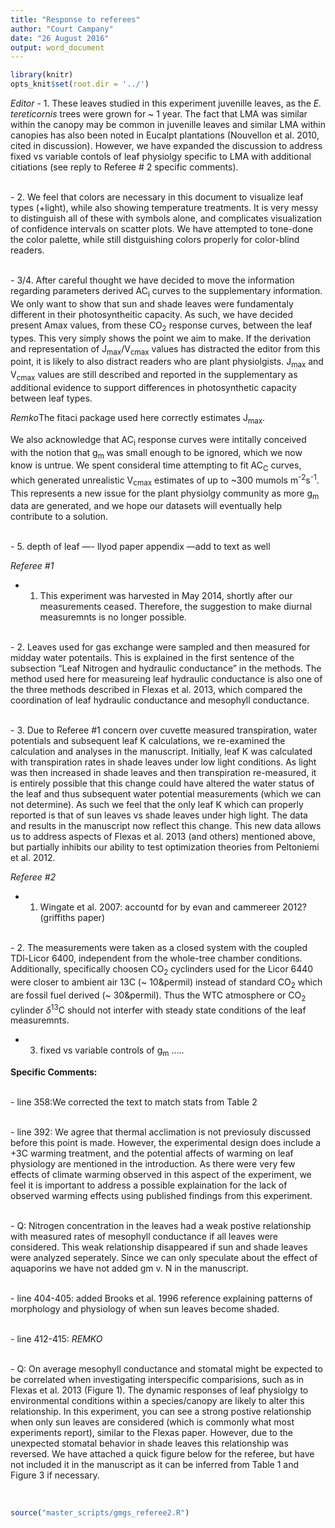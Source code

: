 ```yaml
---
title: "Response to referees"
author: "Court Campany"
date: "26 August 2016"
output: word_document
---
```



```r
library(knitr)
opts_knit$set(root.dir = '../')
```


*Editor*
- 1. These leaves studied in this experiment juvenille leaves, as the *E. tereticornis* trees were grown for ~ 1 year. The fact that LMA was similar within the canopy may be common in juvenille leaves and similar LMA within canopies has also been noted in Eucalpt plantations (Nouvellon et al. 2010, cited in discussion). However, we have expanded the discussion to address fixed vs variable contols of leaf physiolgy specific to LMA with additional citiations (see reply to Referee # 2 specific comments).

\
- 2. We feel that colors are necessary in this document to visualize leaf types (+light), while also showing temperature treatments.  It is very messy to distinguish all of these with symbols alone, and complicates visualization of confidence intervals on scatter plots.  We have attempted to tone-done the color palette, while still distguishing colors properly for color-blind readers.

\
- 3/4. After careful thought we have decided to move the information regarding parameters derived AC~i~ curves to the supplementary information. We only want to show that sun and shade leaves were fundamentaly different in their photosyntheitic capacity. As such, we have decided present Amax values, from these CO~2~ response curves, between the leaf types. This very simply shows the point we aim to make. If the derivation and representation of J~max~/V~cmax~ values has distracted the editor from this point, it is likely to also distract readers who are plant physiolgists. J~max~ and V~cmax~ values are still described and reported in the supplementary as additional evidence to support differences in photosynthetic capacity between leaf types.
  
*Remko*The fitaci package used here correctly estimates J~max~.

We also acknowledge that AC~i~ response curves were intitally conceived with the notion that g~m~ was small enough to be ignored,     which we now know is untrue.  We spent consideral time attempting to fit AC~C~ curves, which generated unrealistic V~cmax~ estimates of up to ~300 mumols m^-2^s^-1^. This represents a new issue for the plant physiolgy community as more g~m~ data are generated, and we hope our datasets will eventually help contribute to a solution.

\
-  5. depth of leaf ----  llyod paper appendix ---add to text as well

*Referee #1*

- 1. This experiment was harvested in May 2014, shortly after our measurements ceased.  Therefore, the suggestion to make diurnal measuremnts is no longer possible.

\
- 2. Leaves used for gas exchange were sampled and then measured for midday water potentails. This is explained in the first sentence of the subsection "Leaf Nitrogen and hydraulic conductance" in the methods.  The method used here for measureing leaf hydraulic conductance is also one of the three methods described in Flexas et al. 2013, which compared the coordination of leaf hydraulic conductance and mesophyll conductance. 

\
- 3. Due to Referee #1 concern over cuvette measured transpiration, water potentials and subsequent leaf K calculations, we re-examined the calculation and analyses in the manuscript.  Initially, leaf K was calculated with transpiration rates in shade leaves under low light conditions. As light was then increased in shade leaves and then transpiration re-measured, it is entirely possible that this change could have altered the water status of the leaf and thus subsequent water potential measurements (which we can not determine).  As such we feel that the only leaf K which can properly reported is that of sun leaves vs shade leaves under high light. The data and results in the manuscript now reflect this change. This new data allows us to address aspects of Flexas et al. 2013 (and others) mentioned above, but partially inhibits our ability to test optimization theories from Peltoniemi et al. 2012.

*Referee #2*

- 1. Wingate et al. 2007: accountd for by evan and cammereer 2012? (griffiths paper)

\
- 2. The measurements were taken as a closed system with the coupled TDl-Licor 6400, independent from the whole-tree chamber conditions. Additionally, specifically choosen CO~2~ cyclinders used for the Licor 6440 were closer to ambient air 13C (~ 10&permil) instead of standard CO~2~ which are fossil fuel derived (~ 30&permil). Thus the WTC atmosphere or CO~2~ cylinder $\delta$^13^C should not interfer with steady state conditions of the leaf measuremnts. 

- 3. fixed vs variable controls of g~m~ .....

__Specific Comments:__

\
- line 358:We corrected the text to match stats from Table 2

\
- line 392: We agree that thermal acclimation is not previosuly discussed before this point is made. However, the experimental design does include a +3C warming treatment, and the potential affects of warming on leaf physiology are mentioned in the introduction. As there were very few effects of climate warming observed in this aspect of the experiment, we feel it is important to address a possible explaination for the lack of observed warming effects using published findings from this experiment.

\
- Q: Nitrogen concentration in the leaves had a weak postive relationship with measured rates of mesophyll conductance if all leaves were considered. This weak relationship disappeared if sun and shade leaves were analyzed seperately. Since we can only speculate about the effect of aquaporins we have not added gm v. N in the manuscript.

\
- line 404-405: added Brooks et al. 1996 reference explaining patterns of morphology and physiology of when sun leaves become shaded.

\
- line 412-415: *REMKO*

\
- Q: On average mesophyll conductance and stomatal might be expected to be correlated when investigating interspecific comparisions, such as in Flexas et al. 2013 (Figure 1). The dynamic responses of leaf physiolgy to environmental conditions within a species/canopy are likely to alter this relationship. In this experiment, you can see a strong postive relationship when only sun leaves are considered (which is commonly what most experiments report), similar to the Flexas paper. However, due to the unexpected stomatal behavior in shade leaves this relationship was reversed. We have attached a quick figure below for the referee, but have not included it in the manuscript as it can be inferred from Table 1 and Figure 3 if necessary.

\
```r
source("master_scripts/gmgs_referee2.R")
```  

